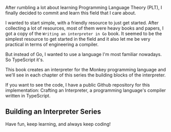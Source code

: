 <div class="series">
After rumbling a lot about learning Programming Language Theory (PLT), I finally decided to commit and learn this field that I care about.

I wanted to start simple, with a friendly resource to just get started. After collecting a lot of resources, most of them were heavy books and papers, I got a copy of the `Writing an interpreter in Go` book. It seemed to be the simplest resource to get started in the field and it also let me be very practical in terms of engineering a compiler.

But instead of Go, I wanted to use a language I'm most familiar nowadays. So TypeScript it's.

This book creates an interpreter for the Monkey programming language and we'll see in each chapter of this series the building blocks of the interpreter.

If you want to see the code, I have a public Github repository for this implementation: Crafting an Interpreter, a programming language's compiler written in TypeScript.

## Building an Interpreter Series

<ul>
  <PostAndDate
    date="2021-05-23"
    title="Building an Interpreter: Lexical Analysis - Part 1"
    url="/series/building-an-interpreter/lexical-analysis-part-1"
  />
  <PostAndDate
    date="2021-05-29"
    title="Building an Interpreter: Lexical Analysis - Part 2"
    url="/series/building-an-interpreter/lexical-analysis-part-2"
  />
  <PostAndDate
    date="2021-07-18"
    title="Building an Interpreter: Lexical Analysis - Part 3"
    url="/series/building-an-interpreter/lexical-analysis-part-3"
  />
  <PostAndDate
    date="2021-07-20"
    title="Building an Interpreter: REPL"
    url="/series/building-an-interpreter/repl"
  />
  <PostAndDate
    date="2021-10-17"
    title="Building an Interpreter: Parser - Part 1: Fundamental parts of AST and basic statements"
    url="/series/building-an-interpreter/parser-part-1"
  />
</ul>

Have fun, keep learning, and always keep coding!

</div>
